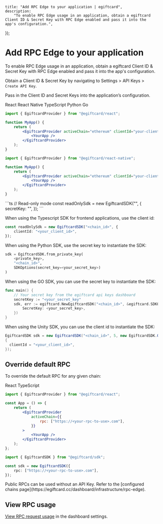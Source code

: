 

	title: "Add RPC Edge to your application | egiftcard",
	description:
		"To enable RPC Edge usage in an application, obtain a egiftcard Client ID & Secret Key with RPC Edge enabled and pass it into the app's configuration.",
});

# Add RPC Edge to your application

To enable RPC Edge usage in an application, obtain a egiftcard Client ID & Secret Key with RPC Edge enabled and pass it into the app's configuration.

Obtain a Client ID & Secret Key by navigating to Settings > API Keys > `Create API Key`.

<DocImage
	src={apiKeyImage}
	alt="Screenshot of API key creation page on egiftcard's dashboard"
/>

Pass in the Client ID and Secret Keys into the application’s configuration.

<Tabs defaultValue="react">
<TabsList>
  <TabsTrigger value="react">React</TabsTrigger>
  <TabsTrigger value="react-native">React Native</TabsTrigger>
  <TabsTrigger value="typescript">TypeScript</TabsTrigger>
  <TabsTrigger value="python">Python</TabsTrigger>
  <TabsTrigger value="go">Go</TabsTrigger>
</TabsList>

<TabsContent value="react">

```jsx
import { EgiftcardProvider } from "@egiftcard/react";

function MyApp() {
	return (
		<EgiftcardProvider activeChain="ethereum" clientId="your-client-id">
			<YourApp />
		</EgiftcardProvider>
	);
}
```

</TabsContent>

<TabsContent value="react-native">

```jsx
import { EgiftcardProvider } from "@egiftcard/react-native";

function MyApp() {
	return (
		<EgiftcardProvider activeChain="ethereum" clientId="your-client-id">
			<YourApp />
		</EgiftcardProvider>
	);
}
```

</TabsContent>

<TabsContent value="typescript">
```ts
  // Read-only mode
  const readOnlySdk = new EgiftcardSDK("<chain_id>", {
    secretKey: "<your_secret_key>",
  });
```

When using the Typescript SDK for frontend applications, use the client id:

```ts
const readOnlySdk = new EgiftcardSDK("<chain_id>", {
	clientId: "<your_client_id>",
});
```

</TabsContent>

<TabsContent value="python">
  When using the Python SDK, use the secret key to instantiate the SDK:

```python
sdk = EgiftcardSDK.from_private_key(
    <private_key>,
    "<chain_id>",
    SDKOptions(secret_key=<your_secret_key>)
)
```

</TabsContent>

<TabsContent value="go">
When using the GO SDK, you can use the secret key to instantiate the SDK:

```go
func main() {
	// Your secret key from the egiftcard api keys dashboard
	secretKey := "<your_secret_key"
	sdk, err := egiftcard.NewEgiftcardSDK("<chain_id>", &egiftcard.SDKOptions{
		SecretKey: <your_secret_key>,
	})
}
```

</TabsContent>

<TabsContent value="unity">

When using the Unity SDK, you can use the client id to instantiate the SDK:

```csharp
EgiftcardSDK sdk = new EgiftcardSDK("<chain_id>", 5, new EgiftcardSDK.Options()
{
  clientId = "<your_client_id>",
});
```

</TabsContent>

</Tabs>

## Override default RPC

To override the default RPC for any given chain:

<Tabs defaultValue="react">

<TabsList>
	<TabsTrigger value="react">React</TabsTrigger>
	<TabsTrigger value="typescript">TypeScript</TabsTrigger>
</TabsList>

<TabsContent value="react">

```jsx
import { EgiftcardProvider } from "@egiftcard/react";

const App = () => {
	return (
		<EgiftcardProvider
			activeChain={{
				rpc: ["https://<your-rpc-to-use>.com"],
			}}
		>
			<YourApp />
		</EgiftcardProvider>
	);
};
```

</TabsContent>

<TabsContent value="typescript">

```ts
import { EgiftcardSDK } from "@egiftcard/sdk";

const sdk = new EgiftcardSDK({
	rpc: ["https://<your-rpc-to-use>.com"],
});
```

</TabsContent>

</Tabs>

<Callout title="Public RPCs" variant="info">
	Public RPCs can be used without an API Key. Refer to the [configured chains
	page](https://egiftcard.cc/dashboard/infrastructure/rpc-edge).
</Callout>

## View RPC usage

[View RPC request usage](https://egiftcard.cc/dashboard/settings/usage) in the dashboard settings.

<DocImage src={usageDashboardImage} alt="Usage dashboard" />
